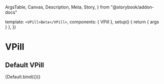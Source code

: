   ArgsTable,
  Canvas,
  Description,
  Meta,
  Story,
} from "@storybook/addon-docs"


<Meta title="Components/VPill" components={VPill} />

  template: `<VPill>Beta</VPill>`,
  components: { VPill },
  setup() {
    return { args }
  },
})

# VPill

<Description of={VPill} />

<ArgsTable of={VPill} />

## Default VPill

<Canvas>
  <Story name="Default">{Default.bind({})}</Story>
</Canvas>
